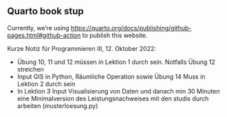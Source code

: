 ## Quarto book stup

Currently, we're using <https://quarto.org/docs/publishing/github-pages.html#github-action> to publish this website.



Kurze Notiz für Programmieren III, 12. Oktober 2022:

- Übung 10, 11 und 12 müssen in Lektion 1 durch sein. Notfalls Übung 12 streichen
- Input GIS in Python, Räumliche Operation sowie Übung 14 Muss in Lektion 2 durch sein
- In Lektion 3 Input Visualisierung von Daten und danach min 30 Minuten eine Minimalversion des Leistungsnachweises mit den studis durch arbeiten (musterloesung.py)